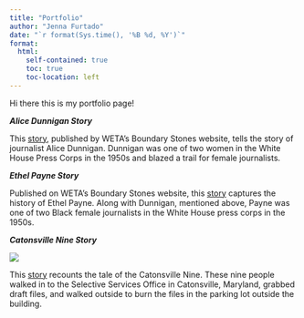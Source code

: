 ```yaml
---
title: "Portfolio"
author: "Jenna Furtado"
date: "`r format(Sys.time(), '%B %d, %Y')`"
format:
  html:
    self-contained: true
    toc: true
    toc-location: left
---
```


Hi there this is my portfolio page!

***Alice Dunnigan Story***

This [story](https://boundarystones.weta.org/2023/02/10/alice-dunnigan-left-her-mark-first-black-female-white-house-reporter), published by WETA's Boundary Stones website, tells the story of journalist Alice Dunnigan. Dunnigan was one of two women in the White House Press Corps in the 1950s and blazed a trail for female journalists.

***Ethel Payne Story***

Published on WETA's Boundary Stones website, this [story](https://boundarystones.weta.org/2022/09/30/ethel-payne-first-lady-black-press) captures the history of Ethel Payne. Along with Dunnigan, mentioned above, Payne was one of two Black female journalists in the White House press corps in the 1950s.

***Catonsville Nine Story***

[![](Catonsville_Nine_historical_plaque_(50688813176).jpg){fig-alt="A sign post, erected by the Maryland Historical Society, with the words Catonsville Nine bolded across the top. The sign describes the actions of the nine."}](https://boundarystones.weta.org/sites/default/files/styles/embed/public/Catonsville_Nine_historical_plaque_%2850688813176%29.jpg?itok=TzWz6fsw)

This [story](https://boundarystones.weta.org/2022/06/29/burning-paper-not-children-look-catonsville-nine) recounts the tale of the Catonsville Nine. These nine people walked in to the Selective Services Office in Catonsville, Maryland, grabbed draft files, and walked outside to burn the files in the parking lot outside the building.

